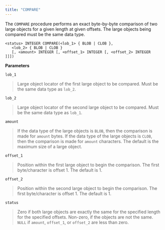 ```yaml
---
title: "COMPARE"
---
```


The `COMPARE` procedure performs an exact byte-by-byte comparison of two large objects for a given length at given offsets. The large objects being compared must be the same data type.

```text
<status> INTEGER COMPARE(<lob_1> { BLOB | CLOB },
   <lob_2> { BLOB | CLOB }
   [, <amount> INTEGER [, <offset_1> INTEGER [, <offset_2> INTEGER ]]])
```

**Parameters**

`lob_1`

> Large object locator of the first large object to be compared. Must be the same data type as `lob_2`.

`lob_2`

> Large object locator of the second large object to be compared. Must be the same data type as `lob_1`.

`amount`

> If the data type of the large objects is `BLOB`, then the comparison is made for `amount` bytes. If the data type of the large objects is `CLOB`, then the comparison is made for `amount` characters. The default is the maximum size of a large object.

`offset_1`

> Position within the first large object to begin the comparison. The first byte/character is offset 1. The default is 1.

`offset_2`

> Position within the second large object to begin the comparison. The first byte/character is offset 1. The default is 1.

`status`

> Zero if both large objects are exactly the same for the specified length for the specified offsets. Non-zero, if the objects are not the same. `NULL` if `amount`, `offset_1`, or `offset_2` are less than zero.
